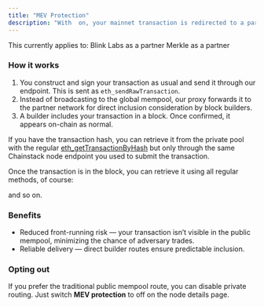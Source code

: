 ```yaml
---
title: "MEV Protection"
description: "With  on, your mainnet transaction is redirected to a partner network that works directly with block builders. This approach bypasses the public mempool, helping protect against front-running attacks."
---
```


This currently applies to:
<CardGroup>
  <Card title="Ethereum mainnet" icon="angle-right" iconType="solid" horizontal>
    Blink Labs as a partner
  </Card>
  <Card title="Binance Smart Chain" icon="angle-right" iconType="solid" horizontal>
    Merkle as a partner
  </Card>
</CardGroup>

### How it works

1. You construct and sign your transaction as usual and send it through our endpoint. This is sent as `eth_sendRawTransaction`.
2. Instead of broadcasting to the global mempool, our proxy forwards it to the partner network for direct inclusion consideration by block builders.
3. A builder includes your transaction in a block. Once confirmed, it appears on-chain as normal.

If you have the transaction hash, you can retrieve it from the private pool with the regular [eth\_getTransactionByHash](/api-reference/ethereum_node_api/transaction_info/eth_getTransactionByHash) but only through the same Chainstack node endpoint you used to submit the transaction.

Once the transaction is in the block, you can retrieve it using all regular methods, of course:

<CardGroup>
  <Card title="eth_getTransactionByHash" icon="angle-right" iconType="solid" horizontal href="/api-reference/ethereum_node_api/transaction_info/eth_getTransactionByHash"/>
  <Card title="eth_getTransactionReceipt" icon="angle-right" iconType="solid" horizontal href="/api-reference/ethereum_node_api/transaction_info/eth_getTransactionReceipt"/>
  <Card title="eth_getTransactionByBlockHashAndIndex" icon="angle-right" iconType="solid" horizontal href="/api-reference/ethereum_node_api/transaction_info/eth_getTransactionByBlockHashAndIndex"/>
  <Card title="eth_getTransactionByBlockNumberAndIndex" icon="angle-right" iconType="solid" horizontal href="/api-reference/ethereum_node_api/transaction_info/eth_getTransactionByBlockNumberAndIndex"/>
</CardGroup>

and so on.

### Benefits

* Reduced front-running risk — your transaction isn’t visible in the public mempool, minimizing the chance of adversary trades.
* Reliable delivery — direct builder routes ensure predictable inclusion.

### Opting out

If you prefer the traditional public mempool route, you can disable private routing. Just switch **MEV protection** to off on the node details page.

